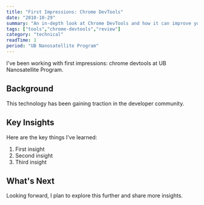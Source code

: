 ```yaml
---
title: "First Impressions: Chrome DevTools"
date: "2010-10-29"
summary: "An in-depth look at Chrome DevTools and how it can improve your workflow."
tags: ["tools","chrome-devtools","review"]
category: "technical"
readTime: 1
period: "UB Nanosatellite Program"
---
```


I've been working with first impressions: chrome devtools at UB Nanosatellite Program.

## Background

This technology has been gaining traction in the developer community.

## Key Insights

Here are the key things I've learned:

1. First insight
2. Second insight
3. Third insight

## What's Next

Looking forward, I plan to explore this further and share more insights.


